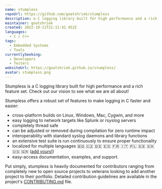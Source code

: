 ```yaml
---
name: stumpless
repoUrl: https://github.com/goatshriek/stumpless
description: a C logging library built for high performance and a rich feature set
maintainer: goatshriek
created: 2022-10-11T21:11:42.452Z
languages:
  - C / C++
tags:
  - Embedded Systems
  - Tools
currentlySeeking:
  - Developers
  - Testers
websiteUrl: https://goatshriek.github.io/stumpless/
avatar: stumpless.png
---
```


<Overview>

Stumpless is a C logging library built for high performance and a rich feature set. Check out our vision to see what we are all about!

Stumpless offers a robust set of features to make logging in C faster and easier:
 * cross-platform builds on Linux, Windows, Mac, Cygwin, and more
 * easy logging to network targets like Splunk or rsyslog servers
 * completely thread safe
 * can be adjusted or removed during compilation for zero runtime impact
 * interoperability with standard syslog daemons and library functions
 * an extensive test suite is run continuously to ensure proper functionality
 * localized for multiple languages 🇧🇬 🇨🇿 🇩🇪 🇪🇸 🇫🇷 🇮🇹 🇵🇱 🇸🇪 🇸🇰 🇺🇸 🇬🇷 ([add yours!](https://github.com/goatshriek/stumpless/blob/latest/docs/localization.md))
 * easy-access documentation, examples, and support.

</Overview>

<Contributing>

Put simply, stumpless is heavily documented for contributors ranging from completely new to open source projects to veterans looking to add another project to their portfolio. Detailed contribution guidelines are available in the project's [CONTRIBUTING.md](https://github.com/goatshriek/stumpless/blob/latest/docs/CONTRIBUTING.md) file.

</Contributing>
